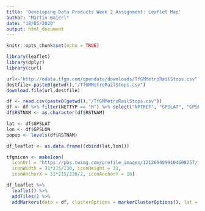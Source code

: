 ---
title: 'Developing Data Products Week 2 Assignment: Leaflet Map'
author: "Martin Baierl"
date: "18/05/2020"
output: html_document
---

```{r setup, include=FALSE}
knitr::opts_chunk$set(echo = TRUE)
```


```{r, echo=TRUE, warning=FALSE, message=FALSE}
library(leaflet)
library(dplyr)
library(curl)

url<-"http://odata.tfgm.com/opendata/downloads/TfGMMetroRailStops.csv"
destfile<-paste0(getwd(),"/TfGMMetroRailStops.csv")
download.file(url,destfile)

df <- read.csv(paste0(getwd(),"/TfGMMetroRailStops.csv"))
df <- df %>% filter(NETTYP == "M") %>% select("NPTREF", "GPSLAT", "GPSLON", "RSTNAM")
df$RSTNAM <- as.character(df$RSTNAM)

lat <- df$GPSLAT
lon <- df$GPSLON
popup <- levels(df$RSTNAM)

df_leaflet <- as.data.frame((cbind(lat,lon)))

tfgmicon <- makeIcon(
  iconUrl = "https://pbs.twimg.com/profile_images/1212694099104608257/-9oyOn4t_400x400.png",
  iconWidth = 31*215/230, iconHeight = 31,
  iconAnchorX = 31*215/230/2, iconAnchorY = 16)

df_leaflet %>%
  leaflet() %>%
  addTiles() %>%
  addMarkers(data = df, clusterOptions = markerClusterOptions(), lat = ~GPSLAT, lng = ~GPSLON, popup = df$RSTNAM, icon = tfgmicon)
```
